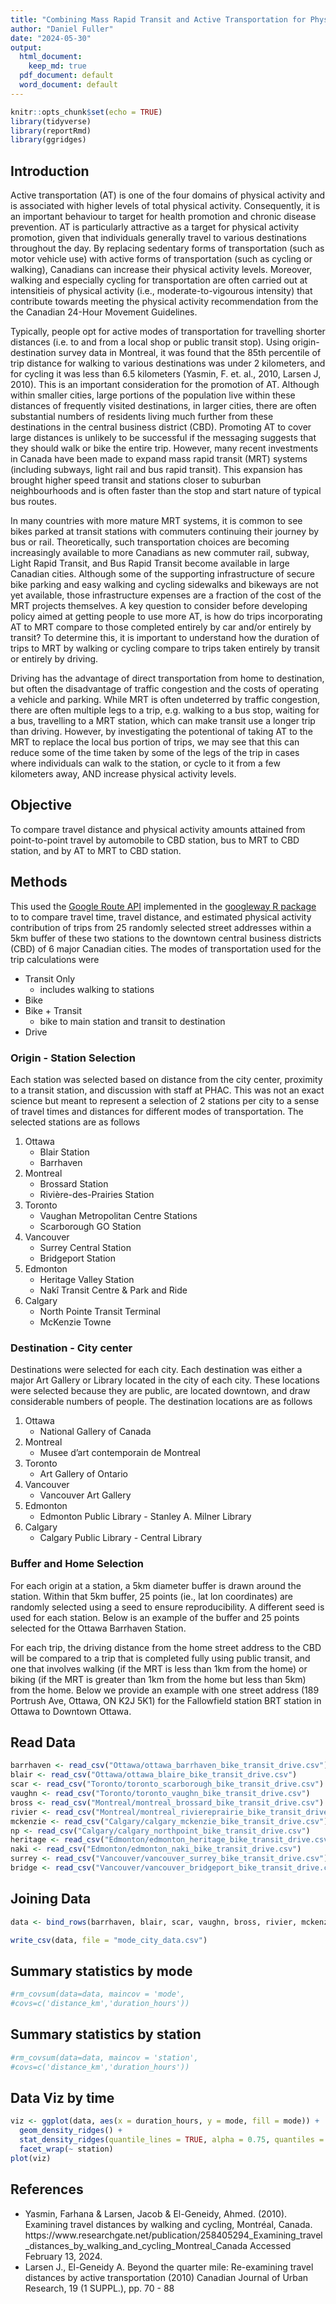 ```yaml
---
title: "Combining Mass Rapid Transit and Active Transportation for Physical Activity Promotion"
author: "Daniel Fuller"
date: "2024-05-30"
output:
  html_document:
    keep_md: true
  pdf_document: default
  word_document: default
---
```


```r
knitr::opts_chunk$set(echo = TRUE)
library(tidyverse)
library(reportRmd)
library(ggridges)
```

## Introduction

Active transportation (AT) is one of the four domains of physical activity and is associated with higher levels of total physical activity. Consequently, it is an important behaviour to target for health promotion and chronic disease prevention. AT is particularly attractive as a target for physical activity promotion, given that individuals generally travel to various destinations throughout the day. By replacing sedentary forms of transportation (such as motor vehicle use) with active forms of transportation (such as cycling or walking), Canadians can increase their physical activity levels. Moreover, walking and especially cycling for transportation are often carried out at intensitieis of physical activity (i.e., moderate-to-vigourous intensity) that contribute towards meeting the physical activity recommendation from the the Canadian 24-Hour Movement Guidelines.

Typically, people opt for active modes of transportation for travelling shorter distances (i.e. to and from a local shop or public transit stop). Using origin-destination survey data in Montreal, it was found that the 85th percentile of trip distance for walking to various destinations was under 2 kilometers, and for cycling it was less than 6.5 kilometers (Yasmin, F. et. al., 2010, Larsen J, 2010). This is an important consideration for the promotion of AT. Although within smaller cities, large portions of the population live within these distances of frequently visited destinations, in larger cities, there are often substantial numbers of residents living much further from these destinations in the central business district (CBD). Promoting AT to cover large distances is unlikely to be successful if the messaging suggests that they should walk or bike the entire trip. However, many recent investments in Canada have been made to expand mass rapid transit (MRT) systems (including subways, light rail and bus rapid transit). This expansion has brought higher speed transit and stations closer to suburban neighbourhoods and is often faster than the stop and start nature of typical bus routes.

In many countries with more mature MRT systems, it is common to see bikes parked at transit stations with commuters continuing their journey by bus or rail. Theoretically, such transportation choices are becoming increasingly available to more Canadians as new commuter rail, subway, Light Rapid Transit, and Bus Rapid Transit become available in large Canadian cities. Although some of the supporting infrastructure of secure bike parking and easy walking and cycling sidewalks and bikeways are not yet available, those infrastructure expenses are a fraction of the cost of the MRT projects themselves. A key question to consider before developing policy aimed at getting people to use more AT, is how do trips incorporating AT to MRT compare to those completed entirely by car and/or entirely by transit? To determine this, it is important to understand how the duration of trips to MRT by walking or cycling compare to trips taken entirely by transit or entirely by driving.

Driving has the advantage of direct transportation from home to destination, but often the disadvantage of traffic congestion and the costs of operating a vehicle and parking. While MRT is often undeterred by traffic congestion, there are often multiple legs to a trip, e.g. walking to a bus stop, waiting for a bus, travelling to a MRT station, which can make transit use a longer trip than driving. However, by investigating the potentional of taking AT to the MRT to replace the local bus portion of trips, we may see that this can reduce some of the time taken by some of the legs of the trip in cases where individuals can walk to the station, or cycle to it from a few kilometers away, AND increase physical activity levels. 

## Objective

To compare travel distance and physical activity amounts attained from point-to-point travel by automobile to CBD station, bus to MRT to CBD station, and by AT to MRT to CBD station.

## Methods

This used the [Google Route API](https://mapsplatform.google.com/maps-products/routes/) implemented in the [googleway R package](https://www.rdocumentation.org/packages/googleway/versions/2.7.8) to to compare travel time, travel distance, and estimated physical activity contribution of trips from 25 randomly selected street addresses within a 5km buffer of these two stations to the downtown central business districts (CBD) of 6 major Canadian cities. The modes of transportation used for the trip calculations were

* Transit Only
    * includes walking to stations
* Bike 
* Bike + Transit 
    * bike to main station and transit to destination
* Drive 

### Origin  - Station Selection 

Each station was selected based on distance from the city center, proximity to a transit station, and discussion with staff at PHAC. This was not an exact science but meant to represent a selection of 2 stations per city to a sense of travel times and distances for different modes of transportation. The selected stations are as follows

1. Ottawa
    * Blair Station
    * Barrhaven
2. Montreal 
    * Brossard Station
    * Rivière-des-Prairies Station
3. Toronto
    * Vaughan Metropolitan Centre Stations
    * Scarborough GO Station
4. Vancouver
    * Surrey Central Station
    * Bridgeport Station
5. Edmonton
    * Heritage Valley Station
    * Nakî Transit Centre & Park and Ride
6. Calgary
    * North Pointe Transit Terminal
    * McKenzie Towne

### Destination - City center 

Destinations were selected for each city. Each destination was either a major Art Gallery or Library located in the city of each city. These locations were selected because they are public, are located downtown, and draw considerable numbers of people. The destination locations are as follows

1. Ottawa
    * National Gallery of Canada
2. Montreal 
    * Musee d'art contemporain de Montreal
3. Toronto
    * Art Gallery of Ontario
4. Vancouver
    * Vancouver Art Gallery
5. Edmonton
    * Edmonton Public Library - Stanley A. Milner Library
6. Calgary
    * Calgary Public Library - Central Library

### Buffer and Home Selection

For each origin at a station, a 5km diameter buffer is drawn around the station. Within that 5km buffer, 25 points (ie., lat lon coordinates) are randomly selected using a seed to ensure reproducibility. A different seed is used for each station. Below is an example of the buffer and 25 points selected for the Ottawa Barrhaven Station. 





For each trip, the driving distance from the home street address to the CBD will be compared to a trip that is completed fully using public transit, and one that involves walking (if the MRT is less than 1km from the home) or biking (if the MRT is greater than 1km from the home but less than 5km) from the home. Below we provide an example with one street address (189 Portrush Ave, Ottawa, ON K2J 5K1) for the Fallowfield station BRT station in Ottawa to Downtown Ottawa. 


## Read Data

```r
barrhaven <- read_csv("Ottawa/ottawa_barrhaven_bike_transit_drive.csv")
blair <- read_csv("Ottawa/ottawa_blaire_bike_transit_drive.csv")
scar <- read_csv("Toronto/toronto_scarborough_bike_transit_drive.csv")
vaughn <- read_csv("Toronto/toronto_vaughn_bike_transit_drive.csv")
bross <- read_csv("Montreal/montreal_brossard_bike_transit_drive.csv")
rivier <- read_csv("Montreal/montreal_riviereprairie_bike_transit_drive.csv")
mckenzie <- read_csv("Calgary/calgary_mckenzie_bike_transit_drive.csv")
np <- read_csv("Calgary/calgary_northpoint_bike_transit_drive.csv")
heritage <- read_csv("Edmonton/edmonton_heritage_bike_transit_drive.csv")
naki <- read_csv("Edmonton/edmonton_naki_bike_transit_drive.csv")
surrey <- read_csv("Vancouver/vancouver_surrey_bike_transit_drive.csv")
bridge <- read_csv("Vancouver/vancouver_bridgeport_bike_transit_drive.csv")
```

## Joining Data

```r
data <- bind_rows(barrhaven, blair, scar, vaughn, bross, rivier, mckenzie, np, heritage, naki, surrey, bridge)

write_csv(data, file = "mode_city_data.csv")
```

## Summary statistics by mode

```r
#rm_covsum(data=data, maincov = 'mode',
#covs=c('distance_km','duration_hours'))
```

## Summary statistics by station

```r
#rm_covsum(data=data, maincov = 'station',
#covs=c('distance_km','duration_hours'))
```

## Data Viz by time

```r
viz <- ggplot(data, aes(x = duration_hours, y = mode, fill = mode)) +
  geom_density_ridges() + 
  stat_density_ridges(quantile_lines = TRUE, alpha = 0.75, quantiles = 2) +
  facet_wrap(~ station)
plot(viz)
```


## References

* Yasmin, Farhana & Larsen, Jacob & El-Geneidy, Ahmed. (2010). Examining travel distances by walking and cycling, Montréal, Canada. https://www.researchgate.net/publication/258405294_Examining_travel_distances_by_walking_and_cycling_Montreal_Canada  Accessed February 13, 2024. 
* Larsen J., El-Geneidy A. Beyond the quarter mile: Re-examining travel distances by active transportation (2010) Canadian Journal of Urban Research, 19 (1 SUPPL.), pp. 70 - 88

